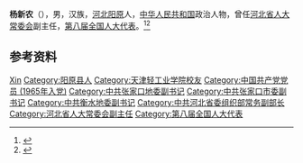 '''杨新农'''（{{bd|1945年|3月|}}），男，汉族，[[河北|河北]][[阳原|阳原]]人，[[中华人民共和国|中华人民共和国]]政治人物，曾任[[河北省人大常委会|河北省人大常委会]]副主任，[[第八届全国人大代表|第八届全国人大代表]]。<ref>{{Cite book|title=中华人民共和国职官志|author=何虎生, 李耀东, 向常福主编|publisher=中国社会出版社|year=2003|isbn=9787800883934|location=北京|pages=}}</ref><ref>{{Cite web|title=杨新农|url=http://www.china.com.cn/zhuanti2005/txt/2003-02/26/content_5283344.htm|accessdate=2020-08-11|work=中国网|archive-date=2019-07-03|archive-url=https://web.archive.org/web/20190703110554/http://www.china.com.cn/zhuanti2005/txt/2003-02/26/content_5283344.htm|dead-url=no}}</ref>

== 参考资料 ==
{{reflist}}

{{中国人物小作品}}

{{Authority control}}
{{DEFAULTSORT:Yang杨}}
[[Category:杨姓|Xin]]
[[Category:阳原县人|Category:阳原县人]]
[[Category:天津轻工业学院校友|Category:天津轻工业学院校友]]
[[Category:中国共产党党员_(1965年入党)|Category:中国共产党党员 (1965年入党)]]
[[Category:中共张家口地委副书记|Category:中共张家口地委副书记]]
[[Category:中共张家口市委副书记|Category:中共张家口市委副书记]]
[[Category:中共衡水地委副书记|Category:中共衡水地委副书记]]
[[Category:中共河北省委组织部常务副部长|Category:中共河北省委组织部常务副部长]]
[[Category:河北省人大常委会副主任|Category:河北省人大常委会副主任]]
[[Category:第八届全国人大代表|Category:第八届全国人大代表]]